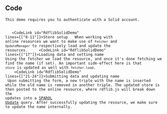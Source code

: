 
<Content>
    <h2 className="subtitle">Code</h2>

    This demo requires you to authenticate with a Solid account.
</Content>

<Code language="tsx" id="RdflibSolidDemo" code={solidDemoCode} className="line-numbers"
      url="https://github.com/megoth/rdfjs/blob/main/src/components/rdflib/solid-demo/index.tsx">
    <Walkthrough>
        <tr>
            <td>
                <CodeLink id="RdflibSolidDemo" lines={["8-11"]}>Store setup</CodeLink>
            </td>
            <td>
                When working with online resources we want to make use of `Fetcher` and `UpdateManager` to respectively
                load and update the resources.
            </td>
        </tr>
        <tr>
            <td>
                <CodeLink id="RdflibSolidDemo" lines={["17"]}>Loading data and setting name</CodeLink>
            </td>
            <td>
                Using the fetcher we load the resource, and once it's done fetching we find the name (if set). An
                important side-effect here is that `store` is updated as well with `fetcher.load`.
            </td>
        </tr>
        <tr>
            <td>
                <CodeLink id="RdflibSolidDemo" lines={["21-24"]}>Submitting data and updating name</CodeLink>
            </td>
            <td>
                Upon submitting the form, a new triple with the name is inserted while the old name is removed in
                another triple. The updated store is then posted to the online resource, where rdflib.js will break
                down the updates into a [SPARQL Update](https://www.w3.org/TR/sparql11-update/) query. After
                successfully updating the resource, we make sure to update the name internally.
            </td>
        </tr>
    </Walkthrough>
</Code>
